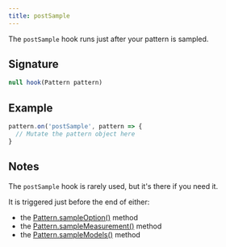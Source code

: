 ```yaml
---
title: postSample
---
```


The `postSample` hook runs just after your pattern is sampled.

## Signature

```js
null hook(Pattern pattern)
```

## Example

```js
pattern.on('postSample', pattern => {
  // Mutate the pattern object here
}
```

## Notes

The `postSample` hook is rarely used, but it's there if you need it.

It is triggered just before the end of either:

- the [Pattern.sampleOption()](/reference/api/pattern/sampleoption) method
- the [Pattern.sampleMeasurement()](/reference/api/pattern/samplemeasurement) method
- the [Pattern.sampleModels()](/reference/api/pattern/samplemodels) method

